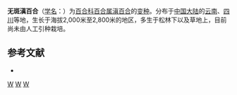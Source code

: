 {{Infraspeciesbox
| image = 
| image_caption = 
| status = 
| status_system = 
| genus = Lilium
| species = bakerianum
| varietas = yunnanense
| authority = (Franch.) Sealy ex Woodc. et Stearn
}}

'''无斑滇百合'''（[[学名|学名]]：{{lang|la|''Lilium bakerianum'' var. ''yunnanense''}}）为[[百合科|百合科]][[百合属|百合属]][[滇百合|滇百合]]的[[变种|变种]]。分布于[[中国大陆|中国大陆]]的[[云南|云南]]、[[四川|四川]]等地，生长于海拔2,000米至2,800米的地区，多生于松林下以及草地上，目前尚未由人工引种栽培。

== 参考文献 ==
<div class="references-small">
* {{cite web| url =http://www.bioinfo.cn/db05/KmzwSpecies.php?action=view&id=25259| title =无斑滇百合（变种）| work =《中国高等植物数据库全库》| publisher =中国科学院微生物研究所| author =昆明植物研究所| accessdate =2009-02-25| deadurl =yes| archiveurl =https://web.archive.org/web/20160305015335/http://www.bioinfo.cn/db05/KmzwSpecies.php?action=view&id=25259| archivedate =2016-03-05}}
</div>
{{Taxonbar|from=Q11085602}}

[[Category:百合属|W]]
[[Category:云南植物|W]]
[[Category:四川植物|W]]